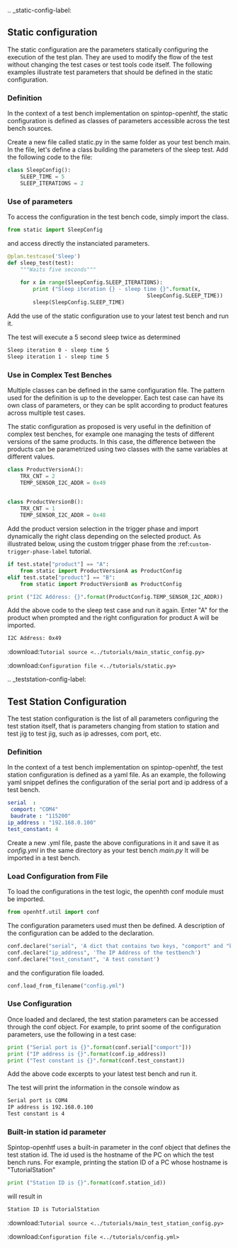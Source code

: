 .. _static-config-label:

## Static configuration

The static configuration are the parameters statically configuring the execution of the test plan. They are used to modify the flow of the test without changing the test cases or test tools code itself. The following examples illustrate test parameters that should be defined in the static configuration.

### Definition

In the context of a test bench implementation on spintop-openhtf, the static configuration is defined as classes of parameters accessible across the test bench sources.

Create a new file called static.py in the same folder as your test bench main. In the file, let's define a class building the parameters of the sleep test. Add the following code to the file:

```python
class SleepConfig():
    SLEEP_TIME = 5
    SLEEP_ITERATIONS = 2
```



### Use of parameters

To access the configuration in the test bench code, simply import the class.

```python
from static import SleepConfig
```

and access directly the instanciated parameters. 

```python
@plan.testcase('Sleep')
def sleep_test(test):
    """Waits five seconds"""
    
    for x in range(SleepConfig.SLEEP_ITERATIONS):
        print ("Sleep iteration {} - sleep time {}".format(x, 
                                            SleepConfig.SLEEP_TIME))
        sleep(SleepConfig.SLEEP_TIME)
```

Add the use of the static configuration use to your latest test bench and run it.

The test will execute a 5 second sleep twice as determined 
```bat
Sleep iteration 0 - sleep time 5
Sleep iteration 1 - sleep time 5
```

### Use in Complex Test Benches

Multiple classes can be defined in the same configuration file. The pattern used for the definition is up to the developper. Each test case can have its own class of parameters, or they can be split according to product features across multiple test cases.

The static configuration as proposed is very useful in the definition of complex test benches, for example one managing the tests of different versions of the same products. In this case, the difference between the products can be parametrized using two classes with the same variables at different values.

```python
class ProductVersionA():
    TRX_CNT = 2
    TEMP_SENSOR_I2C_ADDR = 0x49

    
class ProductVersionB():
    TRX_CNT = 1
    TEMP_SENSOR_I2C_ADDR = 0x48
```

Add the product version selection in the trigger phase and import dynamically the right class depending on the selected product. As illustrated below, using the custom trigger phase from the :ref:`custom-trigger-phase-label` tutorial. 

```python
if test.state["product"] == "A":
    from static import ProductVersionA as ProductConfig
elif test.state["product"] == "B":
    from static import ProductVersionB as ProductConfig   

print ("I2C Address: {}".format(ProductConfig.TEMP_SENSOR_I2C_ADDR))
```
Add the above code to the sleep test case and run it again. Enter "A" for the product when prompted and the right configuration for product A will be imported.

```bat
I2C Address: 0x49
```


:download:`Tutorial source <../tutorials/main_static_config.py>`

:download:`Configuration file <../tutorials/static.py>`


.. _teststation-config-label:

## Test Station Configuration

The test station configuration is the list of all parameters configuring the test station itself, that is parameters changing from station to station and test jig to test jig, such as ip adresses, com port, etc. 

### Definition

In the context of a test bench implementation on spintop-openhtf, the test station configuration is defined as a yaml file. As an example, the following yaml snippet defines the configuration of the serial port and ip address of a test bench.

```yaml
serial  :
 comport: "COM4"
 baudrate : "115200"
ip_address : "192.168.0.100"
test_constant: 4
```

Create a new .yml file, paste the above configurations in it and save it as *config.yml* in the same directory as your test bench *main.py* It will be imported in a test bench.


### Load Configuration from File

To load the configurations in the test logic, the openhth conf module must be imported. 

```python
from openhtf.util import conf
```

The configuration parameters used must then be defined. A description of the configuration can be added to the declaration.

```python
conf.declare("serial", 'A dict that contains two keys, "comport" and "baudrate"')
conf.declare("ip_address", 'The IP Address of the testbench')
conf.declare("test_constant", 'A test constant')
```

and the configuration file loaded.


```python
conf.load_from_filename("config.yml")
```
### Use Configuration

Once loaded and declared, the test station parameters can be accessed through the conf object. For example, to print soome of the configuration parameters, use the following in a test case:

```python
print ("Serial port is {}".format(conf.serial["comport"]))
print ("IP address is {}".format(conf.ip_address))
print ("Test constant is {}".format(conf.test_constant))
```

Add the above code excerpts to your latest test bench and run it.

The test will print the information in the console window as 
```bat
Serial port is COM4
IP address is 192.168.0.100
Test constant is 4
```

### Built-in station id parameter

Spintop-openhtf uses a built-in parameter in the conf object that defines the test station id. The id used is the hostname of the PC on which the test bench runs. For example, printing the station ID of a PC whose hostname is "TutorialStation"

```python
print ("Station ID is {}".format(conf.station_id))
```

will result in 

```bat
Station ID is TutorialStation
```

:download:`Tutorial source <../tutorials/main_test_station_config.py>`

:download:`Configuration file <../tutorials/config.yml>`
